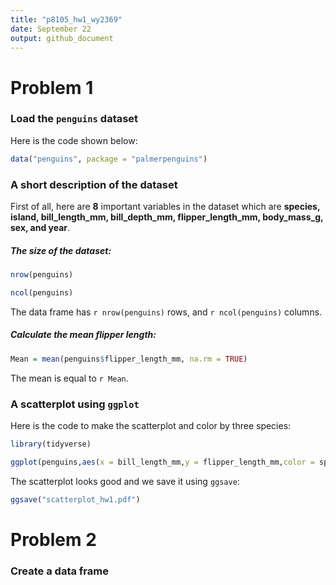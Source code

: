 ```yaml
---
title: "p8105_hw1_wy2369"
date: September 22 
output: github_document
---
```


# Problem 1

### Load the `penguins` dataset 

Here is the code shown below:
```r
data("penguins", package = "palmerpenguins")
```

### A short description of the dataset

First of all, here are **8** important variables in the dataset which are **species, island, bill_length_mm, bill_depth_mm, flipper_length_mm, body_mass_g, sex, and year**. 


##### The size of the dataset:
```r
nrow(penguins)
```

```r
ncol(penguins)
```
The data frame has `r nrow(penguins)` rows, and `r ncol(penguins)` columns. 


##### Calculate the mean flipper length:
```r
Mean = mean(penguins$flipper_length_mm, na.rm = TRUE)
```
The mean is equal to `r Mean`. 

### A scatterplot using `ggplot`
Here is the code to make the scatterplot and color by three species:
```r
library(tidyverse)

ggplot(penguins,aes(x = bill_length_mm,y = flipper_length_mm,color = species)) + geom_point()

```

The scatterplot looks good and we save it using `ggsave`:
```r
ggsave("scatterplot_hw1.pdf")
```

# Problem 2

### Create a data frame
```r

```


